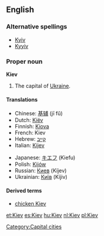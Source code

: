 ==English==

===Alternative spellings===
*[[Kyiv]]
*[[Kyyiv]]

===Proper noun===
{{wikipedia}}
'''Kiev'''
# The capital of [[Ukraine]].

====Translations====
{{top}}
*Chinese: [[基辅]] (jī fǔ)
*Dutch: [[Kiëv]]
*Finnish: [[Kiova]]
*French: Kiev
*Hebrew: [[קייב]]
*Italian: [[Kijev]]
{{mid}}
*Japanese: [[キエフ]] (Kiefu)
*Polish: [[Kijów]] {{m}}
*Russian: [[Киев]] (Kíjev) {{m}}
*Ukrainian: [[Київ]] (Kíjiv) {{m}}
{{bottom}}

====Derived terms====
*[[chicken Kiev]]

[[Category:Capital cities]]

[[et:Kiev]]
[[es:Kiev]]
[[hu:Kiev]]
[[nl:Kiev]]
[[pl:Kiev]]